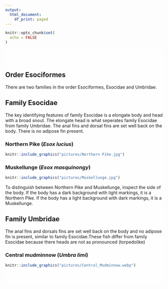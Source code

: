```yaml
---
output:
  html_document:
    df_print: paged
---
```

```r
knitr::opts_chunk$set(
  echo = FALSE
)
```
<div style="background-color:rgba(255, 255, 255, 0.8); padding:40px 0;">
# Order Esociformes

There are two families in the order Esociformes, Esocidae and Umbridae.

## Family Esocidae

The key identifying features of family Esocidae is a elongate body and head with a broad snout. The elongate head is what seperates family Esocidae from family Umbridae. The anal fins and dorsal fins are set well back on the body. There is no adipose fin present.


### Northern Pike (*Esox lucius*)
```r
knitr::include_graphics("pictures/Northern Pike.jpg")
```

### Muskellunge (*Esox masquinongy*)
```r
knitr::include_graphics("pictures/Muskellunge.jpg")
```

To distinguish between Northern Pike and Muskellunge, inspect the side of the body. If the body has a dark background with light markings, it is a Northern Pike. If the body has a light background with dark markings, it is a Muskellunge.

## Family Umbridae
The anal fins and dorsals fins are set well back on the body and no adipose fin is present, similar to family Esocidae.These fish differ from family Esocidae because there heads are not as pronounced (torpedolike)

### Central mudminnow (*Umbra limi*)
```r
knitr::include_graphics("pictures/Central_Mudminnow.webp")
```
</div>